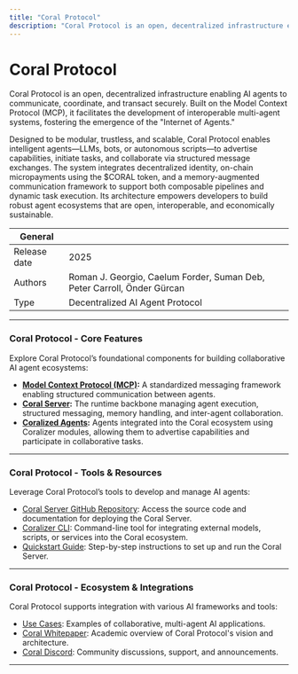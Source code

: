 ```yaml
---
title: "Coral Protocol"
description: "Coral Protocol is an open, decentralized infrastructure enabling AI agents to communicate, coordinate, and transact securely. Built on the Model Context Protocol (MCP), it facilitates the development of interoperable multi-agent systems, fostering the emergence of the 'Internet of Agents'."
---
```


# Coral Protocol

Coral Protocol is an open, decentralized infrastructure enabling AI agents to communicate, coordinate, and transact securely. Built on the Model Context Protocol (MCP), it facilitates the development of interoperable multi-agent systems, fostering the emergence of the "Internet of Agents."

Designed to be modular, trustless, and scalable, Coral Protocol enables intelligent agents—LLMs, bots, or autonomous scripts—to advertise capabilities, initiate tasks, and collaborate via structured message exchanges. The system integrates decentralized identity, on-chain micropayments using the $CORAL token, and a memory-augmented communication framework to support both composable pipelines and dynamic task execution. Its architecture empowers developers to build robust agent ecosystems that are open, interoperable, and economically sustainable.

| General      |                                   |
| ------------ | --------------------------------- |
| Release date | 2025                             |
| Authors      | Roman J. Georgio, Caelum Forder, Suman Deb, Peter Carroll, Önder Gürcan |
| Type         | Decentralized AI Agent Protocol   |

---

### Coral Protocol - Core Features

Explore Coral Protocol’s foundational components for building collaborative AI agent ecosystems:

- **[Model Context Protocol (MCP)](https://docs.coralprotocol.org/CoralDoc/Architecture/ModelContextProtocol):** A standardized messaging framework enabling structured communication between agents.
- **[Coral Server](https://docs.coralprotocol.org/CoralDoc/CoreConcepts/CoralServer):** The runtime backbone managing agent execution, structured messaging, memory handling, and inter-agent collaboration.
- **[Coralized Agents](https://docs.coralprotocol.org/CoralDoc/CoreConcepts/agents):** Agents integrated into the Coral ecosystem using Coralizer modules, allowing them to advertise capabilities and participate in collaborative tasks.

---

### Coral Protocol - Tools & Resources

Leverage Coral Protocol’s tools to develop and manage AI agents:

- [Coral Server GitHub Repository](https://github.com/Coral-Protocol/coral-server): Access the source code and documentation for deploying the Coral Server.
- [Coralizer CLI](https://docs.coralprotocol.org/CoralDoc/Installation/CLI): Command-line tool for integrating external models, scripts, or services into the Coral ecosystem.
- [Quickstart Guide](https://docs.coralprotocol.org/CoralDoc/Quickstart/Runcoralserver): Step-by-step instructions to set up and run the Coral Server.

---

### Coral Protocol - Ecosystem & Integrations

Coral Protocol supports integration with various AI frameworks and tools:

- [Use Cases](https://docs.coralprotocol.org/CoralDoc/Examples/software-testing): Examples of collaborative, multi-agent AI applications.
- [Coral Whitepaper](https://arxiv.org/abs/2505.00749): Academic overview of Coral Protocol's vision and architecture.
- [Coral Discord](https://discord.com/invite/3BfS7Ccwcw): Community discussions, support, and announcements.

---
